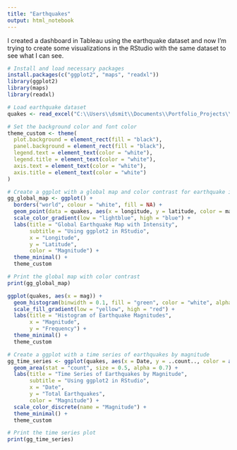 ---
title: "Earthquakes"
output: html_notebook
---

I created a dashboard in Tableau using the earthquake dataset and now I'm trying to create some visualizations in the RStudio with the same dataset to see what I can see.

```{r}
# Install and load necessary packages
install.packages(c("ggplot2", "maps", "readxl"))
library(ggplot2)
library(maps)
library(readxl)

# Load earthquake dataset
quakes <- read_excel("C:\\Users\\dsmit\\Documents\\Portfolio_Projects\\R\\Earthquakes\\Mag6PlusEarthquakes_1900-2013.xlsx")

# Set the background color and font color
theme_custom <- theme(
  plot.background = element_rect(fill = "black"),
  panel.background = element_rect(fill = "black"),
  legend.text = element_text(color = "white"),
  legend.title = element_text(color = "white"),
  axis.text = element_text(color = "white"),
  axis.title = element_text(color = "white")
)

# Create a ggplot with a global map and color contrast for earthquake intensities
gg_global_map <- ggplot() +
  borders("world", colour = "white", fill = NA) +
  geom_point(data = quakes, aes(x = longitude, y = latitude, color = mag), size = 2) +
  scale_color_gradient(low = "lightblue", high = "blue") +
  labs(title = "Global Earthquake Map with Intensity",
       subtitle = "Using ggplot2 in RStudio",
       x = "Longitude",
       y = "Latitude",
       color = "Magnitude") +
  theme_minimal() +
  theme_custom

# Print the global map with color contrast
print(gg_global_map)


```


```{r}
ggplot(quakes, aes(x = mag)) +
  geom_histogram(binwidth = 0.1, fill = "green", color = "white", alpha = 0.7) +
  scale_fill_gradient(low = "yellow", high = "red") +
  labs(title = "Histogram of Earthquake Magnitudes",
       x = "Magnitude",
       y = "Frequency") +
  theme_minimal() +
  theme_custom

```
```{r}
# Create a ggplot with a time series of earthquakes by magnitude
gg_time_series <- ggplot(quakes, aes(x = Date, y = ..count.., color = as.factor(mag), group = as.factor(mag))) +
  geom_area(stat = "count", size = 0.5, alpha = 0.7) +
  labs(title = "Time Series of Earthquakes by Magnitude",
       subtitle = "Using ggplot2 in RStudio",
       x = "Date",
       y = "Total Earthquakes",
       color = "Magnitude") +
  scale_color_discrete(name = "Magnitude") +
  theme_minimal() +
  theme_custom

# Print the time series plot
print(gg_time_series)
```





